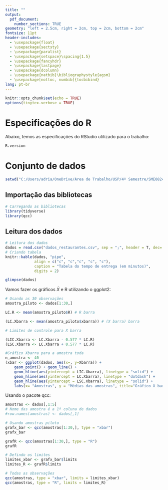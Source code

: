 ```yaml
---
title: ""
output:
  pdf_document:
    number_sections: TRUE
geometry: "left = 2.5cm, right = 2cm, top = 2cm, bottom = 2cm"
fontsize: 11pt
header-includes:
  - \usepackage{float}
  - \usepackage{sectsty}
  - \usepackage{paralist}
  - \usepackage{setspace}\spacing{1.5}
  - \usepackage{fancyhdr}
  - \usepackage{lastpage}
  - \usepackage{dcolumn}
  - \usepackage{natbib}\bibliographystyle{agsm}
  - \usepackage[nottoc, numbib]{tocbibind}
lang: pt-br
---
```


```r
knitr::opts_chunk$set(echo = TRUE)
options(tinytex.verbose = TRUE)
```

\allsectionsfont{\centering}
\subsectionfont{\raggedright}
\subsubsectionfont{\raggedright}

\pagenumbering{gobble}

\begin{centering}

\vspace{3cm}

```r
# knitr::include_graphics("img/uniedlogo.png")
```

\vspace{1cm}

\Large
{\bf UNIVERSIDADE DE SÃO PAULO}

\Large
{\bf ICMC - Instituto De Ciências Matemáticas e de Computação}

\vspace{1cm}

\Large

\doublespacing
{\bf SME0824 - Gestão da qualidade}

\vspace{5 cm}


\normalsize

{\bf Adriane Akemi Yamaguti - NUSP: 11915623
 
 Brenda da Silva Muniz  - NUSP: 11811603
 
 Mônica Amaral Novelli - NUSP: 11810453}

\vspace{1.5 cm}

{\bf Questionário 6 e 7}

\vspace{7 cm}

\normalsize
SÃO CARLOS

`r format(Sys.time(), '%d %B %Y')`

\end{centering}


<!-- Sumário -->
\newpage

\centering
\raggedright
\newpage
\tableofcontents

\newpage
<!-- Índice das figuras-->
<!--\listoffigures

\newpage -->
<!-- Índice das tabelas -->
\listoftables

\newpage

# Especificações do R
Abaixo, temos as especificações do RStudio utilizado para o trabalho:
```r
R.version
```
# Conjunto de dados

```r
setwd("C:/Users/adria/OneDrive/Área de Trabalho/USP/4º Semestre/SME0824 - Gestão da Qualidade/Questionários")
```
## Importação das bibliotecas
```r
# Carregando as bibliotecas
library(tidyverse)
library(qcc)
```

## Leitura dos dados
<a name="Tab1"></a>
```r
# Leitura dos dados
dados = read.csv("dados_restaurantes.csv", sep = ";", header = T, dec= ".")
# Criando tabela
knitr::kable(dados, "pipe",
             align = c("c", "c","c", "c", "c"),
             caption = "Tabela do tempo de entrega (em minutos)",
             digits = 2)
```

```r
glimpse(dados)
```

Vamos fazer os gráficos $\bar{X}$ e R utilizando o ggplot2:
```r
# Usando as 30 observações
amostra_piloto <- dados[1:30,]

LC.R <- mean(amostra_piloto$R) # R barra

(LC.Xbarra <- mean(amostra_piloto$xbarra)) # (X barra) barra
```

```r
# Limites de controle para X barra

(LIC.Xbarra <- LC.Xbarra - 0.577 * LC.R)
(LSC.Xbarra <- LC.Xbarra + 0.577 * LC.R)

#Gráfico Xbarra para a amostra toda
n_amostra <- 40
(xbar <- ggplot(dados, aes(x=, y=Xbarra)) +
    geom_point() + geom_line() +
    geom_hline(aes(yintercept = LIC.Xbarra), linetype = "solid") +
    geom_hline(aes(yintercept = LC.Xbarra), linetype = "dotdash") +
    geom_hline(aes(yintercept = LSC.Xbarra), linetype = "solid") +
    labs(x= "Amostras", y = "Médias das amostras", title="Gráfico X barra"))
```















































Usando o pacote qcc:
```r
amostras <- dados[,1:5]
# Nome das amostra é a 1ª coluna de dados
#row.names(amostras) <- dados[,1]

# Usando amostras piloto
grafx_bar <- qcc(amostras[1:30,], type = "xbar")
grafx_bar

grafR <- qcc(amostras[1:30,], type = "R")
grafR

```

```r
# Defindo os limites
limites_xbar <- grafx_bar$limits
limites_R <- grafR$limits

# Todas as observações
qcc(amostras, type = "xbar", limits = limites_xbar)
qcc(amostras, type = "R", limits = limites_R)
```



























